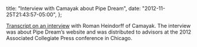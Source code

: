   title: "Interview with Camayak about Pipe Dream",
  date: "2012-11-25T21:43:57-05:00",
};

[Transcript on an interview](https://www.scribd.com/document/113523774/Interview-with-Camayak-about-Pipe-Dream) with Roman Heindorff of Camayak. The interview was about Pipe Dream’s website and was distributed to advisors at the 2012 Associated Collegiate Press conference in Chicago.
